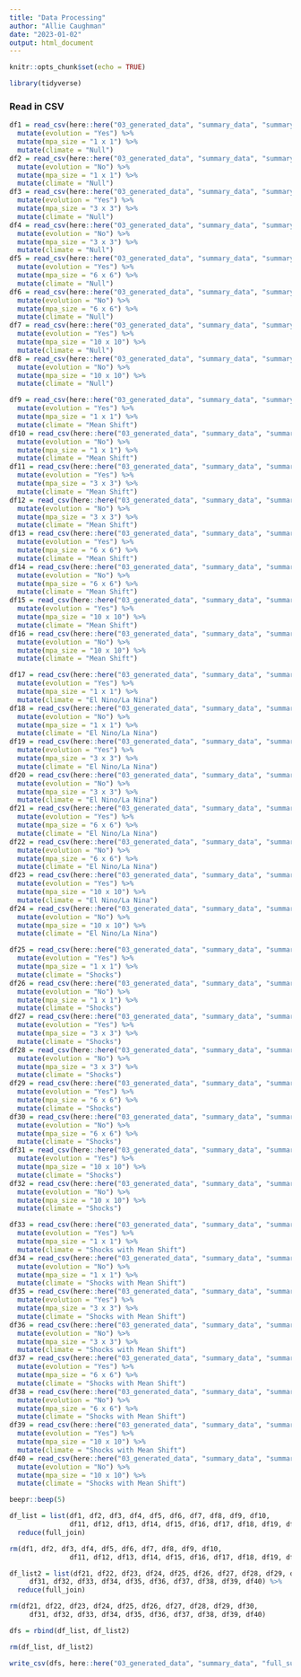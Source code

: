 ```yaml
---
title: "Data Processing"
author: "Allie Caughman"
date: "2023-01-02"
output: html_document
---
```


```r
knitr::opts_chunk$set(echo = TRUE)

library(tidyverse)
```

### Read in CSV

```r
df1 = read_csv(here::here("03_generated_data", "summary_data", "summary_m1.csv")) %>%
  mutate(evolution = "Yes") %>% 
  mutate(mpa_size = "1 x 1") %>% 
  mutate(climate = "Null")
df2 = read_csv(here::here("03_generated_data", "summary_data", "summary_m2.csv")) %>%
  mutate(evolution = "No") %>% 
  mutate(mpa_size = "1 x 1") %>% 
  mutate(climate = "Null")
df3 = read_csv(here::here("03_generated_data", "summary_data", "summary_m3.csv")) %>%
  mutate(evolution = "Yes") %>% 
  mutate(mpa_size = "3 x 3") %>% 
  mutate(climate = "Null")
df4 = read_csv(here::here("03_generated_data", "summary_data", "summary_m4.csv")) %>%
  mutate(evolution = "No") %>% 
  mutate(mpa_size = "3 x 3") %>% 
  mutate(climate = "Null")
df5 = read_csv(here::here("03_generated_data", "summary_data", "summary_m5.csv")) %>%
  mutate(evolution = "Yes") %>% 
  mutate(mpa_size = "6 x 6") %>% 
  mutate(climate = "Null")
df6 = read_csv(here::here("03_generated_data", "summary_data", "summary_m6.csv")) %>%
  mutate(evolution = "No") %>% 
  mutate(mpa_size = "6 x 6") %>% 
  mutate(climate = "Null")
df7 = read_csv(here::here("03_generated_data", "summary_data", "summary_m7.csv")) %>%
  mutate(evolution = "Yes") %>% 
  mutate(mpa_size = "10 x 10") %>% 
  mutate(climate = "Null")
df8 = read_csv(here::here("03_generated_data", "summary_data", "summary_m8.csv")) %>%
  mutate(evolution = "No") %>% 
  mutate(mpa_size = "10 x 10") %>% 
  mutate(climate = "Null")

df9 = read_csv(here::here("03_generated_data", "summary_data", "summary_m9.csv")) %>%
  mutate(evolution = "Yes") %>% 
  mutate(mpa_size = "1 x 1") %>% 
  mutate(climate = "Mean Shift")
df10 = read_csv(here::here("03_generated_data", "summary_data", "summary_m10.csv")) %>%
  mutate(evolution = "No") %>% 
  mutate(mpa_size = "1 x 1") %>% 
  mutate(climate = "Mean Shift")
df11 = read_csv(here::here("03_generated_data", "summary_data", "summary_m11.csv")) %>%
  mutate(evolution = "Yes") %>% 
  mutate(mpa_size = "3 x 3") %>% 
  mutate(climate = "Mean Shift")
df12 = read_csv(here::here("03_generated_data", "summary_data", "summary_m12.csv")) %>%
  mutate(evolution = "No") %>% 
  mutate(mpa_size = "3 x 3") %>% 
  mutate(climate = "Mean Shift")
df13 = read_csv(here::here("03_generated_data", "summary_data", "summary_m13.csv")) %>%
  mutate(evolution = "Yes") %>% 
  mutate(mpa_size = "6 x 6") %>% 
  mutate(climate = "Mean Shift")
df14 = read_csv(here::here("03_generated_data", "summary_data", "summary_m14.csv")) %>%
  mutate(evolution = "No") %>% 
  mutate(mpa_size = "6 x 6") %>% 
  mutate(climate = "Mean Shift")
df15 = read_csv(here::here("03_generated_data", "summary_data", "summary_m15.csv")) %>%
  mutate(evolution = "Yes") %>% 
  mutate(mpa_size = "10 x 10") %>% 
  mutate(climate = "Mean Shift")
df16 = read_csv(here::here("03_generated_data", "summary_data", "summary_m16.csv")) %>%
  mutate(evolution = "No") %>% 
  mutate(mpa_size = "10 x 10") %>% 
  mutate(climate = "Mean Shift")

df17 = read_csv(here::here("03_generated_data", "summary_data", "summary_m17.csv")) %>%
  mutate(evolution = "Yes") %>% 
  mutate(mpa_size = "1 x 1") %>% 
  mutate(climate = "El Nino/La Nina")
df18 = read_csv(here::here("03_generated_data", "summary_data", "summary_m18.csv")) %>%
  mutate(evolution = "No") %>% 
  mutate(mpa_size = "1 x 1") %>% 
  mutate(climate = "El Nino/La Nina")
df19 = read_csv(here::here("03_generated_data", "summary_data", "summary_m19.csv")) %>%
  mutate(evolution = "Yes") %>% 
  mutate(mpa_size = "3 x 3") %>% 
  mutate(climate = "El Nino/La Nina")
df20 = read_csv(here::here("03_generated_data", "summary_data", "summary_m20.csv")) %>%
  mutate(evolution = "No") %>% 
  mutate(mpa_size = "3 x 3") %>% 
  mutate(climate = "El Nino/La Nina")
df21 = read_csv(here::here("03_generated_data", "summary_data", "summary_m21.csv")) %>%
  mutate(evolution = "Yes") %>% 
  mutate(mpa_size = "6 x 6") %>% 
  mutate(climate = "El Nino/La Nina")
df22 = read_csv(here::here("03_generated_data", "summary_data", "summary_m22.csv")) %>%
  mutate(evolution = "No") %>% 
  mutate(mpa_size = "6 x 6") %>% 
  mutate(climate = "El Nino/La Nina")
df23 = read_csv(here::here("03_generated_data", "summary_data", "summary_m23.csv")) %>%
  mutate(evolution = "Yes") %>% 
  mutate(mpa_size = "10 x 10") %>% 
  mutate(climate = "El Nino/La Nina")
df24 = read_csv(here::here("03_generated_data", "summary_data", "summary_m24.csv")) %>%
  mutate(evolution = "No") %>% 
  mutate(mpa_size = "10 x 10") %>% 
  mutate(climate = "El Nino/La Nina")

df25 = read_csv(here::here("03_generated_data", "summary_data", "summary_m25.csv")) %>%
  mutate(evolution = "Yes") %>% 
  mutate(mpa_size = "1 x 1") %>% 
  mutate(climate = "Shocks")
df26 = read_csv(here::here("03_generated_data", "summary_data", "summary_m26.csv")) %>%
  mutate(evolution = "No") %>% 
  mutate(mpa_size = "1 x 1") %>% 
  mutate(climate = "Shocks")
df27 = read_csv(here::here("03_generated_data", "summary_data", "summary_m27.csv")) %>%
  mutate(evolution = "Yes") %>% 
  mutate(mpa_size = "3 x 3") %>% 
  mutate(climate = "Shocks")
df28 = read_csv(here::here("03_generated_data", "summary_data", "summary_m28.csv")) %>%
  mutate(evolution = "No") %>% 
  mutate(mpa_size = "3 x 3") %>% 
  mutate(climate = "Shocks")
df29 = read_csv(here::here("03_generated_data", "summary_data", "summary_m29.csv")) %>%
  mutate(evolution = "Yes") %>% 
  mutate(mpa_size = "6 x 6") %>% 
  mutate(climate = "Shocks")
df30 = read_csv(here::here("03_generated_data", "summary_data", "summary_m30.csv")) %>%
  mutate(evolution = "No") %>% 
  mutate(mpa_size = "6 x 6") %>% 
  mutate(climate = "Shocks")
df31 = read_csv(here::here("03_generated_data", "summary_data", "summary_m31.csv")) %>%
  mutate(evolution = "Yes") %>% 
  mutate(mpa_size = "10 x 10") %>% 
  mutate(climate = "Shocks")
df32 = read_csv(here::here("03_generated_data", "summary_data", "summary_m32.csv")) %>%
  mutate(evolution = "No") %>% 
  mutate(mpa_size = "10 x 10") %>% 
  mutate(climate = "Shocks")

df33 = read_csv(here::here("03_generated_data", "summary_data", "summary_m33.csv")) %>%
  mutate(evolution = "Yes") %>% 
  mutate(mpa_size = "1 x 1") %>% 
  mutate(climate = "Shocks with Mean Shift")
df34 = read_csv(here::here("03_generated_data", "summary_data", "summary_m34.csv")) %>%
  mutate(evolution = "No") %>% 
  mutate(mpa_size = "1 x 1") %>% 
  mutate(climate = "Shocks with Mean Shift")
df35 = read_csv(here::here("03_generated_data", "summary_data", "summary_m35.csv")) %>%
  mutate(evolution = "Yes") %>% 
  mutate(mpa_size = "3 x 3") %>% 
  mutate(climate = "Shocks with Mean Shift")
df36 = read_csv(here::here("03_generated_data", "summary_data", "summary_m36.csv")) %>%
  mutate(evolution = "No") %>% 
  mutate(mpa_size = "3 x 3") %>% 
  mutate(climate = "Shocks with Mean Shift")
df37 = read_csv(here::here("03_generated_data", "summary_data", "summary_m37.csv")) %>%
  mutate(evolution = "Yes") %>% 
  mutate(mpa_size = "6 x 6") %>% 
  mutate(climate = "Shocks with Mean Shift")
df38 = read_csv(here::here("03_generated_data", "summary_data", "summary_m38.csv")) %>%
  mutate(evolution = "No") %>% 
  mutate(mpa_size = "6 x 6") %>% 
  mutate(climate = "Shocks with Mean Shift")
df39 = read_csv(here::here("03_generated_data", "summary_data", "summary_m39.csv")) %>%
  mutate(evolution = "Yes") %>% 
  mutate(mpa_size = "10 x 10") %>% 
  mutate(climate = "Shocks with Mean Shift")
df40 = read_csv(here::here("03_generated_data", "summary_data", "summary_m40.csv")) %>%
  mutate(evolution = "No") %>% 
  mutate(mpa_size = "10 x 10") %>% 
  mutate(climate = "Shocks with Mean Shift")

beepr::beep(5)
```

```r
df_list = list(df1, df2, df3, df4, df5, df6, df7, df8, df9, df10, 
               df11, df12, df13, df14, df15, df16, df17, df18, df19, df20) %>% 
  reduce(full_join)

rm(df1, df2, df3, df4, df5, df6, df7, df8, df9, df10, 
               df11, df12, df13, df14, df15, df16, df17, df18, df19, df20)

df_list2 = list(df21, df22, df23, df24, df25, df26, df27, df28, df29, df30, 
     df31, df32, df33, df34, df35, df36, df37, df38, df39, df40) %>% 
  reduce(full_join)

rm(df21, df22, df23, df24, df25, df26, df27, df28, df29, df30, 
     df31, df32, df33, df34, df35, df36, df37, df38, df39, df40)

dfs = rbind(df_list, df_list2)

rm(df_list, df_list2)

write_csv(dfs, here::here("03_generated_data", "summary_data", "full_sum.csv"))
```

